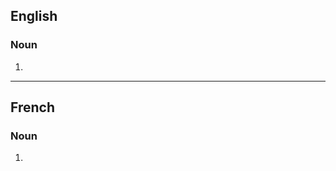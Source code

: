 ==English==

===Noun===
{{head|en|noun form}}

# {{plural of|bobsleigh|lang=en}}

----

==French==

===Noun===
{{head|fr|noun plural form|g=f}}

# {{plural of|bobsleigh|lang=fr}}